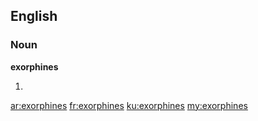 ==English==

===Noun===
'''exorphines'''

# {{plural of|exorphine}}

[[ar:exorphines]]
[[fr:exorphines]]
[[ku:exorphines]]
[[my:exorphines]]
